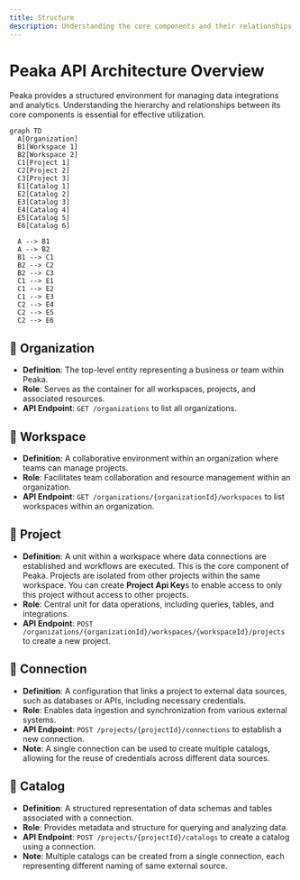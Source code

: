 ```yaml
---
title: Structure
description: Understanding the core components and their relationships in the Peaka API ecosystem.
---
```



# Peaka API Architecture Overview

Peaka provides a structured environment for managing data integrations and analytics. Understanding the hierarchy and relationships between its core components is essential for effective utilization.


```mermaid
graph TD
  A[Organization]
  B1[Workspace 1]
  B2[Workspace 2]
  C1[Project 1]
  C2[Project 2]
  C3[Project 3]
  E1[Catalog 1]
  E2[Catalog 2]
  E3[Catalog 3]
  E4[Catalog 4]
  E5[Catalog 5]
  E6[Catalog 6]

  A --> B1
  A --> B2
  B1 --> C1
  B2 --> C2
  B2 --> C3
  C1 --> E1
  C1 --> E2
  C1 --> E3
  C2 --> E4
  C2 --> E5
  C2 --> E6
```

## 🔹 Organization

- **Definition**: The top-level entity representing a business or team within Peaka.
- **Role**: Serves as the container for all workspaces, projects, and associated resources.
- **API Endpoint**: `GET /organizations` to list all organizations.

## 🔹 Workspace

- **Definition**: A collaborative environment within an organization where teams can manage projects.
- **Role**: Facilitates team collaboration and resource management within an organization.
- **API Endpoint**: `GET /organizations/{organizationId}/workspaces` to list workspaces within an organization.

## 🔹 Project

- **Definition**: A unit within a workspace where data connections are established and workflows are executed. This is the core component of Peaka. Projects are isolated from other projects within the same workspace. You can create **Project Api Key**s to enable access to only this project without access to other projects.
- **Role**: Central unit for data operations, including queries, tables, and integrations.
- **API Endpoint**: `POST /organizations/{organizationId}/workspaces/{workspaceId}/projects` to create a new project.

## 🔹 Connection

- **Definition**: A configuration that links a project to external data sources, such as databases or APIs, including necessary credentials.
- **Role**: Enables data ingestion and synchronization from various external systems.
- **API Endpoint**: `POST /projects/{projectId}/connections` to establish a new connection.
- **Note**: A single connection can be used to create multiple catalogs, allowing for the reuse of credentials across different data sources.

## 🔹 Catalog

- **Definition**: A structured representation of data schemas and tables associated with a connection.
- **Role**: Provides metadata and structure for querying and analyzing data.
- **API Endpoint**: `POST /projects/{projectId}/catalogs` to create a catalog using a connection.
- **Note**: Multiple catalogs can be created from a single connection, each representing different naming of same external source.



